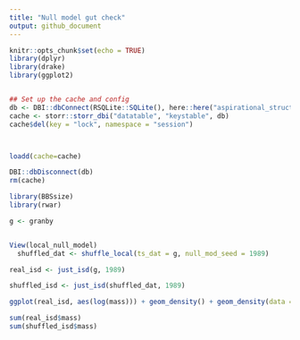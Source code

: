 ```yaml
---
title: "Null model gut check"
output: github_document
---
```


```r
knitr::opts_chunk$set(echo = TRUE)
library(dplyr)
library(drake)
library(ggplot2)


## Set up the cache and config
db <- DBI::dbConnect(RSQLite::SQLite(), here::here("aspirational_structure", "drake_caches", "dev_lnm.sqlite"))
cache <- storr::storr_dbi("datatable", "keystable", db)
cache$del(key = "lock", namespace = "session")



loadd(cache=cache)

DBI::dbDisconnect(db)
rm(cache)
```

```r

library(BBSsize)
library(rwar)

g <- granby


View(local_null_model)
  shuffled_dat <- shuffle_local(ts_dat = g, null_mod_seed = 1989)

real_isd <- just_isd(g, 1989)

shuffled_isd <- just_isd(shuffled_dat, 1989)

ggplot(real_isd, aes(log(mass))) + geom_density() + geom_density(data = shuffled_isd, color = "purple")

sum(real_isd$mass)
sum(shuffled_isd$mass)
```

